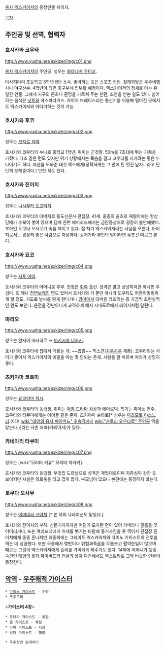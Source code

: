 [[용자 엑스카이저]]의 등장인물 페이지.

[[목차]]
== 주인공 및 선역, 협력자 ==
=== 호시카와 코우타 ===
http://www.yusha.net/exkizer/img/c01.png

[[용자 엑스카이저]]의 주인공. 성우는 [[와타나베 쿠미코]].

아사히다이 초등학교 3학년 B반 소속. 좋아하는 것은 스포츠 전반. 장래희망은 우주비행사나 야구선수. 4학년이 되면 축구부에 입부할 예정이다. 엑스카이저의 정체를 아는 유일한 인물. 그에게 지구의 문화나 문명을 가르쳐 주는 한편, 조언을 받는 일도 있다. 싫어하는 음식은 [[낫토]]와 아스파라거스. 카이저 브레이스라는 통신기를 이용해 떨어진 곳에서도 엑스카이저와 이야기하는 것이 가능. 

=== 호시카와 후코 ===
http://www.yusha.net/exkizer/img/c02.png

성우는 [[코지로 치에]].

호시카와 코우타의 누나로 중학교 1학년. 취미는 군것질. 50m를 7초대에 뛰는 기록을 가졌다. 다소 [[]] 같은 면도 있지만 위기 상황에서는 목숨을 걸고 코우타를 지키려는 좋은 누나이기도 하다. 자신을 도와준 대쉬 맥스에게(정확하게는 그 안에 탄 멋진 남자...라고 단단히 오해중이다.) 반한 적도 있다.

=== 호시카와 진이치 ===
http://www.yusha.net/exkizer/img/c03.png

성우는 [[니시무라 토모미치]].

호시카와 코우타의 아버지로 동도신문사 편집장. 41세. 중증의 골초로 재떨이에는 항상 담배가 수북이 쌓여 있으며 담배 관련 에피소드에서는 금단증상으로 굉장히 불안해했다. 부하인 도쿠타 오사무가 속을 썩이고 있다. 집 차가 엑스카이저라는 사실을 모른다. 아버지로서는 굉장히 좋은 사람으로 자상하다. 공처가라 부인의 말이라면 무조건 따르고 본다.

=== 호시카와 요코 ===
http://www.yusha.net/exkizer/img/c04.png

성우는 [[사토 아이]].

호시카와 코우타의 어머니로 주부. 친정은 [[화족]] 출신. 성격은 밝고 상냥하지만 화나면 무섭다. 또 꽤나 [[천연]][[보케]]인 면도 있어서 호시카와 가 뿐만 아니라 도쿠타도 어안이벙벙하게 할 정도. 기도로 날씨를 맑게 한다거나 [[경마]]에서 대박을 터뜨리는 등 가끔씩 초현실적인 면도 보인다. 운전을 장난아니게 과격하게 해서 시내도로에서 레이서처럼 달린다.

=== 마리오 === 
http://www.yusha.net/exkizer/img/c05.png

성우는 안자이 마사히로 → [[마키시마 나오키]]. 

호시카와 코우타네 집에서 기르는 개. ~~잡종~~ 믹스견([[차우차우]] 계통). 코우타와는 사이가 좋아서 엑스카이저의 비밀을 아는 몇 안되는 존재. 사람을 잘 따르며 머리가 상당히 좋다.

=== 츠키야마 코토미 ===
http://www.yusha.net/exkizer/img/c06.png

성우는 [[요코야마 치사]].

호시카와 코우타의 동급생. 취미는 [[아침 드라마]] 감상과 에어로빅. 특기는 피아노 연주. 코우타와 타쿠미에게는 아이돌 같은 존재. 츠키야마 슌타로[* 성우는 [[마츠모토 야스노리]].(이후 [[wiki:"태양의 용자 파이버드" 후속작]]에서 [[wiki:"카토리 유우타로" 주인공]] 역을 맡는다.)]라는 사촌 오빠(카레이서)가 있다.

=== 카네아리 타쿠미 ===
http://www.yusha.net/exkizer/img/c07.png

성우는 [wiki:"모리타 키유" 모리타 치아키].

호시카와 코우타의 동급생. 부잣집 도련님으로 성격은 제멋대로이며 자존심이 강한 듯 보이지만 사실은 외로움을 타고 겁이 많다. 부모님이 있으나 본편에는 등장하지 않는다.

=== 토쿠다 오사무 === 
http://www.yusha.net/exkizer/img/c08.png

성우는 [[야마데라 코이치]].[* 본 작의 나레이션도 맡았다.]
 
호시카와 진이치의 부하. 신문기자이지만 어딘가 모자란 면이 있어 카메라나 필름을 잊어버리거나, 또는 여리포터에게 취재를 뺏기는 바람에 증거사진을 못 찍어서 편집장 진이치에게 종종 혼나지만 최종화에는 그레이트 엑스카이저와 다이노 가이스트의 전투를 찍는 데 성공했다. 또한 극중에서 몇번이나 위험과죽음을 무릅쓰고 활약한일이 많으며 때로는 그것이 엑스카이저에게 승리를 거머쥐게 해주기도 했다.  14화에 어머니가 등장. 속편인 [[태양의 용자 파이버드]]와 [[전설의 용자 다간]]에서도 엑스트라로 그와 비슷한 인물이 등장한다.

== [[악역]] - [[우주해적 가이스터]] ==
 * [[다이노 가이스트]] - 수령 
 * 코우모리

<'''가이스터 4장'''>
 * 프테라 가이스트 - 공장
 * 혼 가이스트 - 육장
 * 아머 가이스트 - 지장
 * 선더 가이스트 - 해장

 * 우주상인 트레이더


